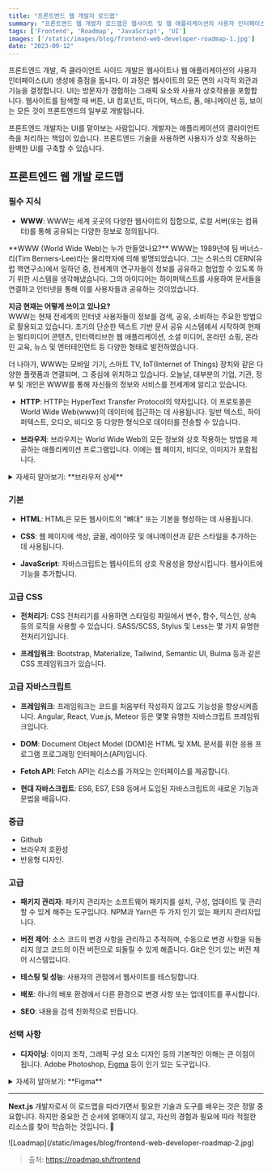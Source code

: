 ```yaml
---
title: "프론트엔드 웹 개발자 로드맵"
summary: "프론트엔드 웹 개발자 로드맵은 웹사이트 및 웹 애플리케이션의 사용자 인터페이스(UI)를 개발하는 데 필요한 핵심 기술과 도구들을 제시합니다. 이 로드맵은 WWW부터 HTML, CSS, JavaScript의 기본적인 학습부터 고급 프레임워크, 테스팅, 배포, SEO에 이르기까지 프론트엔드 개발의 전반적인 학습 경로를 안내합니다."
tags: ['Frontend', 'Roadmap', 'JavaScript', 'UI']
images: ['/static/images/blog/frontend-web-developer-roadmap-1.jpg']
date: "2023-09-12"
---
```


<TOCInline toc={props.toc} asDisclosure />


프론트엔드 개발, 즉 클라이언트 사이드 개발은 웹사이트나 웹 애플리케이션의 사용자 인터페이스(UI) 생성에 중점을 둡니다. 이 과정은 웹사이트의 모든 면의 시각적 외관과 기능을 결정합니다. UI는 방문자가 경험하는 그래픽 요소와 사용자 상호작용을 포함합니다. 웹사이트를 탐색할 때 버튼, UI 컴포넌트, 미디어, 텍스트, 폼, 애니메이션 등, 보이는 모든 것이 프론트엔드의 일부로 개발됩니다.

프론트엔드 개발자는 UI를 맡아보는 사람입니다. 개발자는 애플리케이션의 클라이언트 측을 처리하는 책임이 있습니다. 프론트엔드 기술을 사용하면 사용자가 상호 작용하는 완벽한 UI를 구축할 수 있습니다.

## 프론트엔드 웹 개발 로드맵

### **필수 지식**
- **WWW**: WWW는 세계 곳곳의 다양한 웹사이트의 집합으로, 로컬 서버(또는 컴퓨터)를 통해 공유되는 다양한 정보로 정의됩니다. 
<Callout type="warning" icon="WWW 이야기">
**WWW (World Wide Web)는 누가 만들었나요?**  
WWW는 1989년에 팀 버너스-리(Tim Berners-Lee)라는 물리학자에 의해 발명되었습니다. 그는 스위스의 CERN(유럽 핵연구소)에서 일하던 중, 전세계의 연구자들이 정보를 공유하고 협업할 수 있도록 하기 위한 시스템을 생각해냈습니다. 그의 아이디어는 하이퍼텍스트를 사용하여 문서들을 연결하고 인터넷을 통해 이를 사용자들과 공유하는 것이었습니다.

**지금 현재는 어떻게 쓰이고 있나요?**  
WWW는 현재 전세계의 인터넷 사용자들이 정보를 검색, 공유, 소비하는 주요한 방법으로 활용되고 있습니다. 초기의 단순한 텍스트 기반 문서 공유 시스템에서 시작하여 현재는 멀티미디어 콘텐츠, 인터랙티브한 웹 애플리케이션, 소셜 미디어, 온라인 쇼핑, 온라인 교육, 뉴스 및 엔터테인먼트 등 다양한 형태로 발전하였습니다.

더 나아가, WWW는 모바일 기기, 스마트 TV, IoT(Internet of Things) 장치와 같은 다양한 플랫폼과 연결되며, 그 중심에 위치하고 있습니다. 오늘날, 대부분의 기업, 기관, 정부 및 개인은 WWW를 통해 자신들의 정보와 서비스를 전세계에 알리고 있습니다.
</Callout>

- **HTTP**: HTTP는 HyperText Transfer Protocol의 약자입니다. 이 프로토콜은 World Wide Web(www)의 데이터에 접근하는 데 사용됩니다. 일반 텍스트, 하이퍼텍스트, 오디오, 비디오 등 다양한 형식으로 데이터를 전송할 수 있습니다. 
  
- **브라우저**: 브라우저는 World Wide Web의 모든 정보와 상호 작용하는 방법을 제공하는 애플리케이션 프로그램입니다. 이에는 웹 페이지, 비디오, 이미지가 포함됩니다. 

<details className="bg-gray-100 p-2 rounded-md">
  <summary>자세히 알아보기: **브라우저 상세**</summary>

**브라우저 종류와 그 특징:**

1. **Google Chrome:**  
   - **특징:** Google에서 개발된 웹 브라우저로, 세계에서 가장 널리 사용되고 있습니다. 빠른 성능, 사용자 친화적인 인터페이스, 확장 기능의 다양성이 특징입니다.
   - **렌더링 엔진:** Blink

2. **Mozilla Firefox:**  
   - **특징:** 오픈소스 브라우저로서, 사용자의 프라이버시 보호와 사용자 커스터마이징에 중점을 둡니다. 
   - **렌더링 엔진:** Gecko

3. **Apple Safari:**  
   - **특징:** Apple에서 개발한 브라우저로, macOS와 iOS에서 기본으로 제공됩니다. 에너지 효율 및 통합된 Apple 서비스 지원이 특징입니다.
   - **렌더링 엔진:** WebKit

4. **Microsoft Edge:**  
   - **특징:** Microsoft에서 개발한 브라우저로, Windows 10부터 기본 제공됩니다. 초기에는 자체 엔진을 사용하다가 Blink 엔진으로 전환했습니다.
   - **렌더링 엔진:** 최근 버전은 Blink

5. **Opera:**  
   - **특징:** 오래된 브라우저 중 하나로, 혁신적인 기능(예: 무료 VPN, 애드블록)을 도입하는 것으로 알려져 있습니다.
   - **렌더링 엔진:** Blink

**브라우저의 차이점:**
- **성능:** 각 브라우저마다 페이지 로딩 속도, 자바스크립트 실행 속도 등에 있어서 성능 차이가 있습니다.
- **확장 기능:** 브라우저마다 지원하는 확장 프로그램 및 플러그인의 종류와 품질이 다릅니다.
- **보안 및 프라이버시:** 보안 업데이트의 빈도와 방식, 프라이버시 설정의 유연성 등이 다를 수 있습니다.
- **사용자 인터페이스:** 사용자 경험과 디자인은 브라우저마다 다르게 제공됩니다.
- **플랫폼 통합:** OS나 기타 서비스와의 통합 수준이 다릅니다. (예: Safari와 Apple 서비스 간의 통합)

**브라우저의 미래:**
- **프라이버시 중심:** 사용자의 데이터 보호 및 프라이버시에 대한 관심이 증가하면서, 브라우저는 더 강력한 프라이버시 기능을 도입할 것입니다.
- **웹 표준 지원:** 새로운 웹 표준과 기술이 발전함에 따라 브라우저는 이를 지원하기 위해 계속 업데이트될 것입니다.
- **웹 어셈블리(WebAssembly):** 더 빠른 웹 애플리케이션 성능을 위해 웹 어셈블리의 지원과 채택이 확대될 것으로 예상됩니다.
- **PWA(Progressive Web Apps):** 브라우저는 PWA를 더욱 쉽게 지원하고, 웹과 네이티브 앱 간의 경계를 더욱 흐리게 만들어 나갈 것입니다.
- **AR, VR 및 3D 웹:** 가상현실, 증강현실 및 3D 웹 컨텐츠에 대한 브라우저 지원이 확대될 것으로 예상됩니다.

전반적으로 브라우저는 계속해서 발전하고, 웹의 다양한 기술과 표준에 대응하기 위해 변화하고 있습니다.
</details>

### **기본**
- **HTML**: HTML은 모든 웹사이트의 "뼈대" 또는 기본을 형성하는 데 사용됩니다.
  
- **CSS**: 웹 페이지에 색상, 글꼴, 레이아웃 및 애니메이션과 같은 스타일을 추가하는 데 사용됩니다. 
  
- **JavaScript**: 자바스크립트는 웹사이트의 상호 작용성을 향상시킵니다. 웹사이트에 기능을 추가합니다. 

### **고급 CSS**
- **전처리기**: CSS 전처리기를 사용하면 스타일링 파일에서 변수, 함수, 믹스인, 상속 등의 로직을 사용할 수 있습니다. SASS/SCSS, Stylus 및 Less는 몇 가지 유명한 전처리기입니다. 
  
- **프레임워크**: Bootstrap, Materialize, Tailwind, Semantic UI, Bulma 등과 같은 CSS 프레임워크가 있습니다. 

### **고급 자바스크립트**
- **프레임워크**: 프레임워크는 코드를 처음부터 작성하지 않고도 기능성을 향상시켜줍니다. Angular, React, Vue.js, Meteor 등은 몇몇 유명한 자바스크립트 프레임워크입니다. 
  
- **DOM**: Document Object Model (DOM)은 HTML 및 XML 문서를 위한 응용 프로그램 프로그래밍 인터페이스(API)입니다. 
  
- **Fetch API**: Fetch API는 리소스를 가져오는 인터페이스를 제공합니다.
  
- **현대 자바스크립트**: ES6, ES7, ES8 등에서 도입된 자바스크립트의 새로운 기능과 문법을 배웁니다. 

### **중급**
- Github
- 브라우저 호환성
- 반응형 디자인.

### **고급**
- **패키지 관리자**: 패키지 관리자는 소프트웨어 패키지를 설치, 구성, 업데이트 및 관리할 수 있게 해주는 도구입니다. NPM과 Yarn은 두 가지 인기 있는 패키지 관리자입니다. 
  
- **버전 제어**: 소스 코드의 변경 사항을 관리하고 추적하며, 수동으로 변경 사항을 되돌리지 않고 코드의 이전 버전으로 되돌릴 수 있게 해줍니다. Git은 인기 있는 버전 제어 시스템입니다. 
  
- **테스팅 및 성능**: 사용자의 관점에서 웹사이트를 테스팅합니다. 
  
- **배포**: 하나의 배포 환경에서 다른 환경으로 변경 사항 또는 업데이트를 푸시합니다. 


- **SEO**: 내용을 검색 친화적으로 만듭니다.

### **선택 사항**
- **디자이닝**: 이미지 조작, 그래픽 구성 요소 디자인 등의 기본적인 이해는 큰 이점이 됩니다. Adobe Photoshop, [Figma](https://www.figma.com/) 등이 인기 있는 도구입니다. 
<details className="bg-gray-100 p-2 rounded-md">
  <summary>자세히 알아보기: **Figma**</summary>
**Figma란?**

Figma는 협업 및 실시간 공동 작업을 지원하는 클라우드 기반의 디자인 도구입니다. UI/UX 디자인, 프로토타이핑, 그래픽 디자인 작업을 위해 널리 사용됩니다. 웹 브라우저에서 직접 사용할 수 있기 때문에 OS에 구애받지 않고 작업이 가능합니다.

**Figma의 주요 특징:**

1. **클라우드 기반:** 설치 없이 웹 브라우저에서 바로 사용할 수 있습니다. 모든 파일은 클라우드에 저장되므로 어디서든 접근이 가능합니다.

2. **실시간 협업:** 여러 사용자가 동시에 하나의 파일을 수정할 수 있으며, 그 과정을 실시간으로 볼 수 있습니다. Google Docs와 유사한 방식으로 동작합니다.

3. **고급 벡터 도구:** 복잡한 디자인 작업을 위한 강력한 도구와 기능을 제공합니다.

4. **프로토타이핑:** 디자인 내에서 인터랙션 및 애니메이션을 추가하여 실제 앱이나 웹사이트와 유사한 동작의 프로토타입을 만들 수 있습니다.

5. **코드 접근:** 개발자는 Figma 디자인에서 CSS, iOS, Android 코드 스니펫을 바로 확인할 수 있습니다.

6. **플러그인 및 확장성:** 사용자는 Figma를 위한 다양한 플러그인을 사용하여 워크플로우를 확장할 수 있습니다.

7. **컴포넌트 및 스타일:** 재사용 가능한 컴포넌트와 스타일을 생성하여 디자인의 일관성을 유지하고 작업 효율성을 높일 수 있습니다.

**Figma의 사용 사례:**

- **UI/UX 디자인:** 모바일 앱, 웹사이트, 데스크톱 애플리케이션의 인터페이스 디자인.
  
- **프로토타이핑:** 사용자 피드백을 얻기 위한 초기 프로토타입 제작.

- **브레인스토밍:** 팀원들과 아이디어나 레이아웃을 실시간으로 공유하며 디자인.

- **그래픽 디자인:** 아이콘, 로고, 일러스트레이션 등의 디자인.

- **프레젠테이션:** 슬라이드 또는 기타 시각적 자료를 제작하여 공유.

Figma는 디자인과 개발 팀 간의 협업을 강화하는 도구로서, 디자인 생태계에서 빠르게 인기를 얻고 있습니다.

  <div style={{ display: 'flex', flexDirection: 'column', alignItems: 'center', justifyContent: 'center' }}>
  ![Loadmap](/static/images/blog/frontend-web-developer-roadmap-3.png)
  </div>

</details>

---

**Next.js** 개발자로서 이 로드맵을 따라가면서 필요한 기술과 도구를 배우는 것은 정말 중요합니다. 하지만 중요한 건 순서에 얽매이지 않고, 자신의 경험과 필요에 따라 적절한 리소스를 찾아 학습하는 것입니다. 🌟

<div style={{ display: 'flex', flexDirection: 'column', alignItems: 'center', justifyContent: 'center' }}>
![Loadmap](/static/images/blog/frontend-web-developer-roadmap-2.jpg)
</div>


> 출처: https://roadmap.sh/frontend
